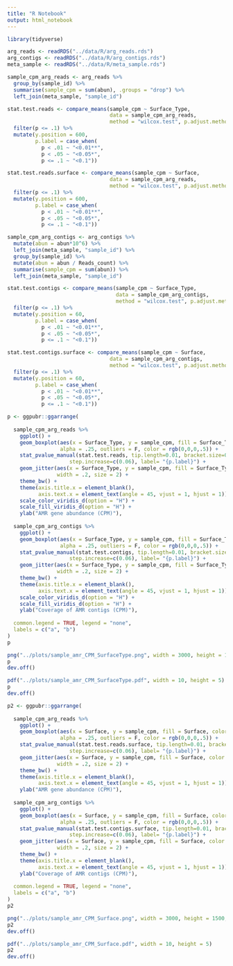 ```yaml
---
title: "R Notebook"
output: html_notebook
---
```


```r
library(tidyverse)
```

```r
arg_reads <- readRDS("../data/R/arg_reads.rds")
arg_contigs <- readRDS("../data/R/arg_contigs.rds")
meta_sample <- readRDS("../data/R/meta_sample.rds")
```

```r
sample_cpm_arg_reads <- arg_reads %>%
  group_by(sample_id) %>%
  summarise(sample_cpm = sum(abun), .groups = "drop") %>%
  left_join(meta_sample, "sample_id")

stat.test.reads <- compare_means(sample_cpm ~ Surface_Type, 
                                 data = sample_cpm_arg_reads,
                                 method = "wilcox.test", p.adjust.method = "none") %>%
  filter(p <= .1) %>%
  mutate(y.position = 600,
         p.label = case_when(
           p < .01 ~ "<0.01**",
           p < .05 ~ "<0.05*",
           p <= .1 ~ "<0.1"))

stat.test.reads.surface <- compare_means(sample_cpm ~ Surface, 
                                 data = sample_cpm_arg_reads,
                                 method = "wilcox.test", p.adjust.method = "none") %>%
  filter(p <= .1) %>%
  mutate(y.position = 600,
         p.label = case_when(
           p < .01 ~ "<0.01**",
           p < .05 ~ "<0.05*",
           p <= .1 ~ "<0.1"))

sample_cpm_arg_contigs <- arg_contigs %>%
  mutate(abun = abun*10^6) %>%
  left_join(meta_sample, "sample_id") %>%
  group_by(sample_id) %>%
  mutate(abun = abun / Reads_count) %>%
  summarise(sample_cpm = sum(abun)) %>%
  left_join(meta_sample, "sample_id")

stat.test.contigs <- compare_means(sample_cpm ~ Surface_Type, 
                                   data = sample_cpm_arg_contigs,
                                   method = "wilcox.test", p.adjust.method = "none") %>%
  filter(p <= .1) %>%
  mutate(y.position = 60,
         p.label = case_when(
           p < .01 ~ "<0.01**",
           p < .05 ~ "<0.05*",
           p <= .1 ~ "<0.1"))

stat.test.contigs.surface <- compare_means(sample_cpm ~ Surface, 
                                 data = sample_cpm_arg_contigs,
                                 method = "wilcox.test", p.adjust.method = "none") %>%
  filter(p <= .1) %>%
  mutate(y.position = 60,
         p.label = case_when(
           p < .01 ~ "<0.01**",
           p < .05 ~ "<0.05*",
           p <= .1 ~ "<0.1"))
```


```r
p <- ggpubr::ggarrange(
  
  sample_cpm_arg_reads %>%
    ggplot() +
    geom_boxplot(aes(x = Surface_Type, y = sample_cpm, fill = Surface_Type, color = Surface_Type),
                 alpha = .25, outliers = F, color = rgb(0,0,0,.5)) +
    stat_pvalue_manual(stat.test.reads, tip.length=0.01, bracket.size=0.4,
                    step.increase=c(0.06), label= "{p.label}") +
    geom_jitter(aes(x = Surface_Type, y = sample_cpm, fill = Surface_Type, color = Surface_Type),
                width = .2, size = 2) +
    theme_bw() +
    theme(axis.title.x = element_blank(),
          axis.text.x = element_text(angle = 45, vjust = 1, hjust = 1)) +
    scale_color_viridis_d(option = "H") +
    scale_fill_viridis_d(option = "H") +
    ylab("AMR gene abundance (CPM)"),
  
  sample_cpm_arg_contigs %>%
    ggplot() +
    geom_boxplot(aes(x = Surface_Type, y = sample_cpm, fill = Surface_Type, color = Surface_Type),
                 alpha = .25, outliers = F, color = rgb(0,0,0,.5)) +
    stat_pvalue_manual(stat.test.contigs, tip.length=0.01, bracket.size=0.4,
                    step.increase=c(0.06), label= "{p.label}") +
    geom_jitter(aes(x = Surface_Type, y = sample_cpm, fill = Surface_Type, color = Surface_Type),
                width = .2, size = 2) +
    theme_bw() +
    theme(axis.title.x = element_blank(),
          axis.text.x = element_text(angle = 45, vjust = 1, hjust = 1)) +
    scale_color_viridis_d(option = "H") +
    scale_fill_viridis_d(option = "H") +
    ylab("Coverage of AMR contigs (CPM)"),
  
  common.legend = TRUE, legend = "none",
  labels = c("a", "b")
)
p
```


```r
png("../plots/sample_amr_CPM_SurfaceType.png", width = 3000, height = 1500, res = 300)
p
dev.off()

pdf("../plots/sample_amr_CPM_SurfaceType.pdf", width = 10, height = 5)
p
dev.off()
```



```r
p2 <- ggpubr::ggarrange(
  
  sample_cpm_arg_reads %>%
    ggplot() +
    geom_boxplot(aes(x = Surface, y = sample_cpm, fill = Surface, color = Surface),
                 alpha = .25, outliers = F, color = rgb(0,0,0,.5)) +
    stat_pvalue_manual(stat.test.reads.surface, tip.length=0.01, bracket.size=0.4,
                    step.increase=c(0.06), label= "{p.label}") +
    geom_jitter(aes(x = Surface, y = sample_cpm, fill = Surface, color = Surface),
                width = .2, size = 2) +
    theme_bw() +
    theme(axis.title.x = element_blank(),
          axis.text.x = element_text(angle = 45, vjust = 1, hjust = 1)) +
    ylab("AMR gene abundance (CPM)"),
  
  sample_cpm_arg_contigs %>%
    ggplot() +
    geom_boxplot(aes(x = Surface, y = sample_cpm, fill = Surface, color = Surface),
                 alpha = .25, outliers = F, color = rgb(0,0,0,.5)) +
    stat_pvalue_manual(stat.test.contigs.surface, tip.length=0.01, bracket.size=0.4,
                    step.increase=c(0.06), label= "{p.label}") +
    geom_jitter(aes(x = Surface, y = sample_cpm, fill = Surface, color = Surface),
                width = .2, size = 2) +
    theme_bw() +
    theme(axis.title.x = element_blank(),
          axis.text.x = element_text(angle = 45, vjust = 1, hjust = 1)) +
    ylab("Coverage of AMR contigs (CPM)"),
  
  common.legend = TRUE, legend = "none",
  labels = c("a", "b")
)
p2
```



```r
png("../plots/sample_amr_CPM_Surface.png", width = 3000, height = 1500, res = 300)
p2
dev.off()

pdf("../plots/sample_amr_CPM_Surface.pdf", width = 10, height = 5)
p2
dev.off()
```